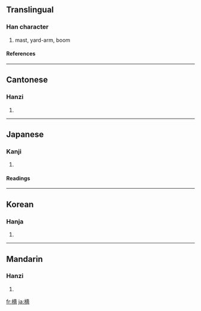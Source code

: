 {{see|樯}}

==Translingual==
===Han character===
{{Han char|rn=75|rad=木|as=13|sn=17|four=4496<sub>1</sub>|canj=木土人田 (DGOW)}}
# mast, yard-arm, boom
====References====
{{Han ref|kx=0557.220|dkj=15687|dj=0947.010|hdz=21299.140|uh=6AA3|ud=27299|bh=C0CE|bd=49358}}

----
==Cantonese==
===Hanzi===
{{yue-hanzi|jyut=|y=cheung4}}
# {{defn|Cantonese}}

----
==Japanese==
===Kanji===
{{ja-kanji|grade=|rs=木13}}
# {{defn|Japanese}} 
====Readings====
{{ja-readings|on=[[しょう]] (shō)|kun=[[ほばしら]] (hobashira)}}

----
==Korean==
===Hanja===
{{ko-hanja|hangeul=장|eumhun=|rv=jang|mr=chang|y=cang}}
# {{defn|Korean}}

----
==Mandarin==
===Hanzi===
{{cmn-hanzi|sim=樯|pin=[[qiáng]] ([[qiang2]])|wg=ch'iang<sup>2</sup>}}
# {{defn|Mandarin}}

[[fr:檣]]
[[ja:檣]]